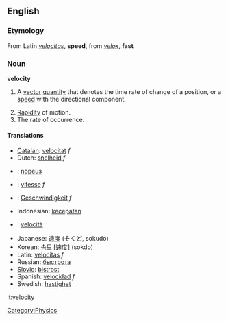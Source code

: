 ==English==
===Etymology===
From Latin ''[[velocitas]]'', '''speed''', from ''[[velox]]'', '''fast'''

===Noun===
'''velocity'''
# {{physics}} A [[vector]] [[quantity]] that denotes the time rate of change of a position, or a [[speed]] with the directional component.
# [[rapidity|Rapidity]] of motion.
# The rate of occurrence.

====Translations====
{{top}}
*[[Catalan]]: [[velocitat]] ''f''
*Dutch: [[snelheid]] ''f''
*{{fi}}: [[nopeus]]
*{{fr}}: [[vitesse]] ''f''
*{{de}}: [[Geschwindigkeit]] ''f''
*Indonesian: [[cepat|kecepatan]]
*{{it}}: [[velocità]]
{{mid}}
*Japanese: [[速度]] (そくど, sokudo)
*Korean: [[속도]] [速度] (sokdo)
*Latin: [[velocitas]] ''f''
*Russian: [[быстрота]]
*[[Slovio]]: [[bistrost]]
*Spanish: [[velocidad]] ''f''
*Swedish: [[hastighet]]
{{bottom}}

[[Category:Physics]]

[[it:velocity]]
